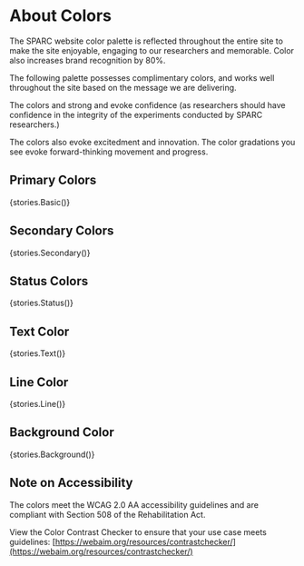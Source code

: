 
<Meta title="Components/Colors" />

# About Colors

The SPARC website color palette is reflected throughout the entire site to make the site enjoyable, engaging to our researchers and memorable. Color also increases brand recognition by 80%.

The following palette possesses complimentary colors, and works well throughout the site based on the message we are delivering.

The colors and strong and evoke confidence (as researchers should have confidence in the integrity of the experiments conducted by  SPARC researchers.)

The colors also evoke excitedment and innovation. The color gradations you see evoke forward-thinking movement and progress.

## Primary Colors

<Story name='Basic' height='60px'>{stories.Basic()}</Story>

## Secondary Colors
<Story name='Secondary' height='60px'>{stories.Secondary()}</Story>

## Status Colors
<Story name='Status' height='60px'>{stories.Status()}</Story>

## Text Color
<Story name='Text' height='60px'>{stories.Text()}</Story>

## Line Color
<Story name='Line' height='60px'>{stories.Line()}</Story>

## Background Color
<Story name='Background' height='60px'>{stories.Background()}</Story>

## Note on Accessibility

The colors meet the WCAG 2.0 AA accessibility guidelines and are compliant with Section 508 of the Rehabilitation Act.

View the Color Contrast Checker to ensure that your use case meets guidelines:
[https://webaim.org/resources/contrastchecker/](https://webaim.org/resources/contrastchecker/)
